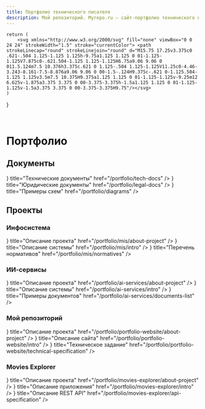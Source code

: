 ```yaml
---
title: Портфолио технического писателя
description: Мой репозиторий. Myrepo.ru – сайт-портфолио технического писателя
---
```



	return (
		<svg xmlns="http://www.w3.org/2000/svg"	fill="none"	viewBox="0 0 24 24" strokeWidth="1.5" stroke="currentColor"> <path	strokeLinecap="round" strokeLinejoin="round" d="M15.75 17.25v3.375c0 .621-.504 1.125-1.125 1.125h-9.75a1.125 1.125 0 01-1.125-1.125V7.875c0-.621.504-1.125 1.125-1.125H6.75a9.06 9.06 0 011.5.124m7.5 10.376h3.375c.621 0 1.125-.504 1.125-1.125V11.25c0-4.46-3.243-8.161-7.5-8.876a9.06 9.06 0 00-1.5-.124H9.375c-.621 0-1.125.504-1.125 1.125v3.5m7.5 10.375H9.375a1.125 1.125 0 01-1.125-1.125v-9.25m12 6.625v-1.875a3.375 3.375 0 00-3.375-3.375h-1.5a1.125 1.125 0 01-1.125-1.125v-1.5a3.375 3.375 0 00-3.375-3.375H9.75"/></svg>
	)
}

<br />

# Портфолио

## Документы

<Cards num="2">
	<Cards.Card 
		icon={<IconSvg />}
		title="Технические документы"
		href="/portfolio/tech-docs"
  />
	<Cards.Card 
		icon={<IconSvg />}
		title="Юридические документы"
		href="/portfolio/legal-docs"
  />
	<Cards.Card 
		icon={<IconSvg />}
		title="Примеры схем"
		href="/portfolio/diagrams"
  />
</Cards>

## Проекты

### Инфосистема

<Cards num="3">
	<Cards.Card 
		icon={<IconSvg />}
		title="Описание проекта"
		href="/portfolio/mis/about-project"
  />
	<Cards.Card 
		icon={<IconSvg />}
		title="Описание системы"
		href="/portfolio/mis/intro"
  />
	<Cards.Card 
		icon={<IconSvg />}
		title="Перечень нормативов"
		href="/portfolio/mis/normatives"
  />
</Cards>

### ИИ-сервисы

<Cards num="3">
	<Cards.Card 
		icon={<IconSvg />}
		title="Описание проекта"
		href="/portfolio/ai-services/about-project"
  />
	<Cards.Card 
		icon={<IconSvg />}
		title="Описание системы"
		href="/portfolio/ai-services/intro"
  />
	<Cards.Card 
		icon={<IconSvg />}
		title="Примеры документов"
		href="/portfolio/ai-services/documents-list"
  />
</Cards>

### Мой репозиторий

<Cards num="3">
	<Cards.Card 
		icon={<IconSvg />}
		title="Описание проекта"
		href="/portfolio/portfolio-website/about-project"
  />
	<Cards.Card 
		icon={<IconSvg />}
		title="Описание сайта"
		href="/portfolio/portfolio-website/intro"
  />
	<Cards.Card 
		icon={<IconSvg />}
		title="Техническое задание"
		href="/portfolio/portfolio-website/technical-specification"
  />
</Cards>

### Movies Explorer

<Cards num="3">
	<Cards.Card 
		icon={<IconSvg />}
		title="Описание проекта"
		href="/portfolio/movies-explorer/about-project"
  />
	<Cards.Card 
		icon={<IconSvg />}
		title="Описание приложения"
		href="/portfolio/movies-explorer/intro"
  />
	<Cards.Card 
		icon={<IconSvg />}
		title="Описание REST API"
		href="/portfolio/movies-explorer/api-specification"
  />
</Cards>
